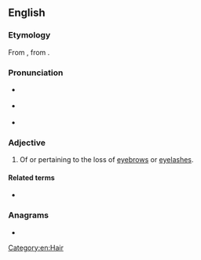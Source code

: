 {{was wotd|2008|December|22}}
==English==

===Etymology===
From {{m|en|madarosis}}, from {{etyl|grc|en}} {{m|grc|μαδάρωσις||baldness, especially of the eyelids}}.

===Pronunciation===
* {{a|UK}} {{IPA|/ˌmæd.əˈɹɒt.ɪk/|lang=en}}
* {{a|US}} {{IPA|/ˌmæd.əˈɹɑt.ɪk/|lang=en}}
* {{audio|en-us-madarotic.ogg|Audio (US)|lang=en}}

===Adjective===
{{en-adj|-}}

# {{label|en|medicine|rare}} Of or pertaining to the loss of [[eyebrow]]s or [[eyelash]]es.

====Related terms====
* {{l|en|madarosis}}

===Anagrams===
* {{l|en|microdata}}

[[Category:en:Hair]]